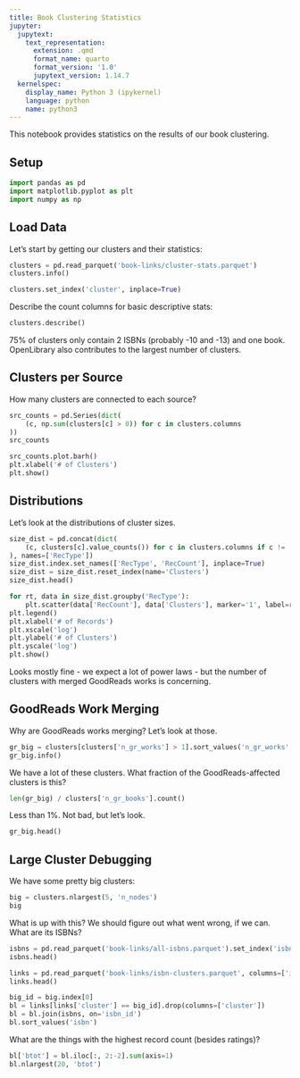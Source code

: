 ```yaml
---
title: Book Clustering Statistics
jupyter:
  jupytext:
    text_representation:
      extension: .qmd
      format_name: quarto
      format_version: '1.0'
      jupytext_version: 1.14.7
  kernelspec:
    display_name: Python 3 (ipykernel)
    language: python
    name: python3
---
```



This notebook provides statistics on the results of our book clustering.


## Setup

```python
import pandas as pd
import matplotlib.pyplot as plt
import numpy as np
```

## Load Data

Let's start by getting our clusters and their statistics:

```python
clusters = pd.read_parquet('book-links/cluster-stats.parquet')
clusters.info()
```

```python
clusters.set_index('cluster', inplace=True)
```

Describe the count columns for basic descriptive stats:

```python
clusters.describe()
```

75% of clusters only contain 2 ISBNs (probably -10 and -13) and one book. OpenLibrary also contributes to the largest number of clusters.

## Clusters per Source

How many clusters are connected to each source?

```python
src_counts = pd.Series(dict(
    (c, np.sum(clusters[c] > 0)) for c in clusters.columns
))
src_counts
```

```python
src_counts.plot.barh()
plt.xlabel('# of Clusters')
plt.show()
```

## Distributions

Let's look at the distributions of cluster sizes.

```python
size_dist = pd.concat(dict(
    (c, clusters[c].value_counts()) for c in clusters.columns if c != 'n_nodes'
), names=['RecType'])
size_dist.index.set_names(['RecType', 'RecCount'], inplace=True)
size_dist = size_dist.reset_index(name='Clusters')
size_dist.head()
```

```python
for rt, data in size_dist.groupby('RecType'):
    plt.scatter(data['RecCount'], data['Clusters'], marker='1', label=rt)
plt.legend()
plt.xlabel('# of Records')
plt.xscale('log')
plt.ylabel('# of Clusters')
plt.yscale('log')
plt.show()
```

Looks mostly fine - we expect a lot of power laws - but the number of clusters with merged GoodReads works is concerning.

## GoodReads Work Merging

Why are GoodReads works merging? Let's look at those.

```python
gr_big = clusters[clusters['n_gr_works'] > 1].sort_values('n_gr_works', ascending=False)
gr_big.info()
```

We have a lot of these clusters. What fraction of the GoodReads-affected clusters is this?

```python
len(gr_big) / clusters['n_gr_books'].count()
```

Less than 1%. Not bad, but let's look.

```python
gr_big.head()
```

## Large Cluster Debugging

We have some pretty big clusters:

```python
big = clusters.nlargest(5, 'n_nodes')
big
```

What is up with this? We should figure out what went wrong, if we can.  What are its ISBNs?

```python
isbns = pd.read_parquet('book-links/all-isbns.parquet').set_index('isbn_id')
isbns.head()
```

```python
links = pd.read_parquet('book-links/isbn-clusters.parquet', columns=['isbn_id', 'cluster'])
links.head()
```

```python
big_id = big.index[0]
bl = links[links['cluster'] == big_id].drop(columns=['cluster'])
bl = bl.join(isbns, on='isbn_id')
bl.sort_values('isbn')
```

What are the things with the highest record count (besides ratings)?

```python
bl['btot'] = bl.iloc[:, 2:-2].sum(axis=1)
bl.nlargest(20, 'btot')
```

